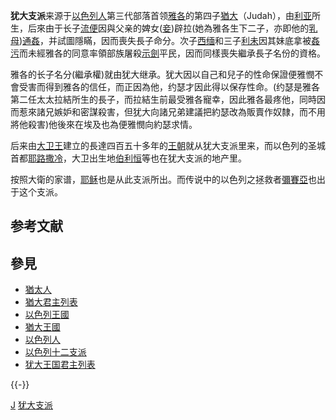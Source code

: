 {{Multiple issues|
{{expert}}
{{Expand|time=2018-10-28T03:31:38+00:00}}
{{Expand language}}
{{Unreferenced|time=2018-10-28T03:31:38+00:00}}
}}
'''犹大支派'''来源于[[以色列人|以色列人]]第三代部落首领[[雅各|雅各]]的第四子[[猶大_(創世記)|猶大]]（Judah），由[[利亚|利亚]]所生，后來由于长子[[流便|流便]]因與父亲的婢女([[妾|妾]])辟拉(她為雅各生下二子，亦即他的[[乳母|乳母]])[[通姦|通姦]]，并試圖隱瞞，因而喪失長子命分。次子[[西缅|西缅]]和三子[[利未|利未]]因其妹底拿被[[姦污|姦污]]而未經雅各的同意率領部族屠殺[[示劍|示劍]]平民，因而同樣喪失繼承長子名份的資格。

雅各的长子名分(繼承權)就由犹大继承。犹大因以自己和兒子的性命保證便雅憫不會受害而得到雅各的信任，而正因為他，约瑟才因此得以保存性命。(约瑟是雅各第二任太太拉結所生的長子，而拉結生前最受雅各寵幸，因此雅各最疼他，同時因而惹來諸兄嫉妒和密謀殺害，但犹大向諸兄弟建議把約瑟改為販賣作奴隸，而不用將他殺害)他後來在埃及也為便雅憫向約瑟求情。

后来由[[大卫王|大卫王]]建立的長達四百五十多年的[[猶大王國|王朝]]就从犹大支派里来，而以色列的圣城首都[[耶路撒冷|耶路撒冷]]，大卫出生地[[伯利恒|伯利恒]]等也在犹大支派的地产里。

按照大衛的家谱，[[耶稣|耶稣]]也是从此支派所出。而传说中的以色列之拯救者[[彌賽亞|彌賽亞]]也出于这个支派。

== 参考文献 ==
{{Reflist}}

== 參見 ==
{{Portal|以色列|犹太教|基督教}}
*[[猶太人|猶太人]]
*[[猶大君主列表|猶大君主列表]]
*[[以色列王國|以色列王國]]
*[[猶大王國|猶大王國]]
*[[以色列人|以色列人]]
*[[以色列十二支派|以色列十二支派]]
*[[犹大王国君主列表|犹大王国君主列表]]

{{-}}
{{以色列十二支派}}

{{Authority control}}

[[Category:以色列十二支派|J]]
[[Category:犹大支派|]]
